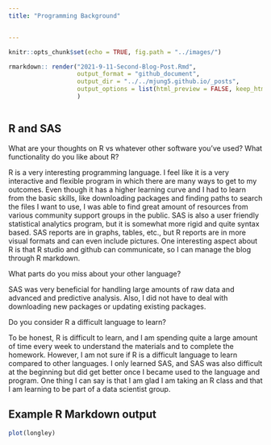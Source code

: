 ```yaml
---
title: "Programming Background"


---
```


```r
knitr::opts_chunk$set(echo = TRUE, fig.path = "../images/")

```
```r
rmarkdown:: render("2021-9-11-Second-Blog-Post.Rmd",
                   output_format = "github_document",
                   output_dir = "../../mjung5.github.io/_posts", 
                   output_options = list(html_preview = FALSE, keep_html = FALSE)
                   )



```

## R and SAS

What are your thoughts on R vs whatever other software you've used?  What functionality do you like about R? 

R is a very interesting programming language.  I feel like it is a very interactive and flexible program in which there are many ways to get to my outcomes.  Even though it has a higher learning curve and I had to learn from the basic skills, like downloading packages and finding paths to search the files I want to use, I was able to find great amount of resources from various community support groups in the public.  SAS is also a user friendly statistical analytics program, but it is somewhat more rigid and quite syntax based. SAS reports are in graphs, tables, etc., but R reports are in more visual formats and can even include pictures. One interesting aspect about R is that R studio and github can communicate, so I can manage the blog through R markdown. 

What parts do you miss about your other language?

SAS was very beneficial for handling large amounts of raw data and advanced and predictive analysis. Also, I did not have to deal with downloading new packages or updating existing packages. 

Do you consider R a difficult language to learn?

To be honest, R is difficult to learn, and I am spending quite a large amount of time every week to understand the materials and to complete the homework. However, I am not sure if R is a difficult language to learn compared to other languages. I only learned SAS, and SAS was also difficult at the beginning but did get better once I became used to the language and program.  One thing I can say is that I am glad I am taking an R class and that I am learning to be part of a data scientist group.  


## Example R Markdown output



```r
plot(longley)
```


